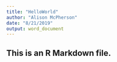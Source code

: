 ```yaml
---
title: "HelloWorld"
author: "Alison McPherson"
date: "8/21/2019"
output: word_document
---
```




## This is an R Markdown file.

